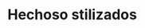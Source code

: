# Hechoso stilizados 
<!-- 2 paginas -->
<!-- A mi entender es estadistica descriptiva  -->
<!-- En base a papers del bcrp -->
<!-- cuadros estadisticos -->
<!-- graficos: barras, lineales, histogramas, puntos - scatter_plot -->
<!-- caracteristicas relevantes de las variables -->